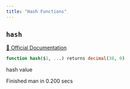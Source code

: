```yaml
---
title: "Hash Functions"
---
```



## `hash`
[🔗 Official Documentation](#)

```sql
function hash($1, ...) returns decimal(38, 0)
```
hash value

   Finished man in 0.200 secs


